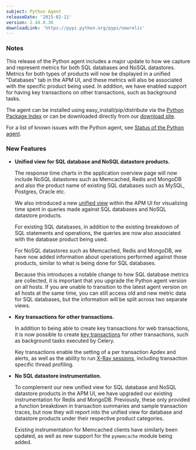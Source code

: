 ```yaml
---
subject: Python Agent
releaseDate: '2015-02-11'
version: 2.44.0.36
downloadLink: 'https://pypi.python.org/pypi/newrelic'
---
```


### Notes

This release of the Python agent includes a major update to how we capture and represent metrics for both SQL databases and NoSQL datastores. Metrics for both types of products will now be displayed in a unified "Databases" tab in the APM UI, and these metrics will also be associated with the specific product being used. In addition, we have enabled support for having key transactions on other transactions, such as background tasks.

The agent can be installed using easy_install/pip/distribute via the [Python Package Index](https://pypi.python.org/pypi/newrelic) or can be downloaded directly from our [download site](http://download.newrelic.com/python_agent/release/).

For a list of known issues with the Python agent, see [Status of the Python agent](https://docs.newrelic.com/docs/python/status-of-python-agent).

### New Features

* **Unified view for SQL database and NoSQL datastore products.**

  The response time charts in the application overview page will now include NoSQL datastores such as Memcached, Redis and MongoDB and also the product name of existing SQL databases such as MySQL, Postgres, Oracle etc.

  We also introduced a new [unified view](https://docs.newrelic.com/docs/apm/applications-menu/monitoring/database-slow-query-dashboard) within the APM UI for visualizing time spent in queries made against SQL databases and NoSQL datastore products.

  For existing SQL databases, in addition to the existing breakdown of SQL statements and operations, the queries are now also associated with the database product being used.

  For NoSQL datastores such as Memcached, Redis and MongoDB, we have now added information about operations performed against those products, similar to what is being done for SQL databases.

  Because this introduces a notable change to how SQL database metrics are collected, it is important that you upgrade the Python agent version on all hosts. If you are unable to transition to the latest agent version on all hosts at the same time, you can still access old and new metric data for SQL databases, but the information will be split across two separate views.
* **Key transactions for other transactions.**

  In addition to being able to create key transactions for web transactions, it is now possible to create [key transactions](https://docs.newrelic.com/docs/apm/selected-transactions/key-transactions/key-transactions-tracking-important-transactions-or-events) for other transactions, such as background tasks executed by Celery.

  Key transactions enable the setting of a per transaction Apdex and alerts, as well as the ability to run [X-Ray sessions](https://docs.newrelic.com/docs/apm/selected-transactions/x-ray-sessions/x-ray-sessions-traces-thread-profiles-key-transactions), including transaction specific thread profiling.
* **No SQL datastore instrumentation.**

  To complement our new unified view for SQL database and NoSQL datastore products in the APM UI, we have upgraded our existing instrumentation for Redis and MongoDB. Previously, these only provided a function breakdown in transaction summaries and sample transaction traces, but now they will report into the unified view for database and datastore products under their respective product categories.

  Existing instrumentation for Memcached clients have similarly been updated, as well as new support for the `pymemcache` module being added.
